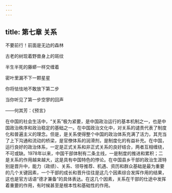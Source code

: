 ```yaml
---
---
---
```

title: 第七章 关系
---


不要前行！前面是无边的森林

古老的树现着野兽身上的斑纹

半生半死的藤蟒一样交缠着

密叶里漏不下一颗星星

你将怯怯地不敢放下第二步

当你听见了第一步空寥的回声

——何其芳：《预言》



在中国的社会生活中，“关系”极为紧要，是中国政治运行的基本机制之一，也是中国政治秩序和政治稳定的基础之一。在中国政治文化中，对关系的谴责代表了制度化和普遍主义的理念。但是，是关系使得整个中国的政治体系充满了活力，其充当了上下沟通和流动的桥梁，是官僚体系的润滑剂，是制度化的有益补充。在中国，运行良好的政治体系，一定是正式关系和非正式关系的良好结合，两者互相缠绕，不可或缺。1978年以来，中国干部体制有二条主线，一是制度的推进和累积；二是关系的作用越来越大，这是具有中国特色的悖论。在中国县乡干部的政治生涯特别是晋升中，能力（政绩）、关系、领导推荐、机遇、资历和群众基础是最为重要的几个关键因素，一个干部的成长和晋升往往是这几个因素综合发挥作用的结果，这也是官方话语“德才兼备”的具体表达。在这几个因素，关系在干部的仕途中发挥着重要的作用，有时候甚至是根本性和基础性的作用。
